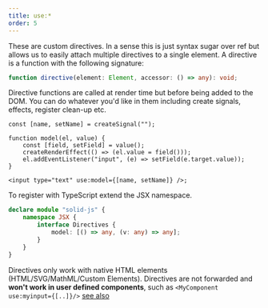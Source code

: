```yaml
---
title: use:*
order: 5
---
```


These are custom directives. In a sense this is just syntax sugar over ref but allows us to easily attach multiple directives to a single element. A directive is a function with the following signature:

```ts
function directive(element: Element, accessor: () => any): void;
```

Directive functions are called at render time but before being added to the DOM. You can do whatever you'd like in them including create signals, effects, register clean-up etc.

```tsx
const [name, setName] = createSignal("");

function model(el, value) {
	const [field, setField] = value();
	createRenderEffect(() => (el.value = field()));
	el.addEventListener("input", (e) => setField(e.target.value));
}

<input type="text" use:model={[name, setName]} />;
```

To register with TypeScript extend the JSX namespace.

```ts
declare module "solid-js" {
	namespace JSX {
		interface Directives {
			model: [() => any, (v: any) => any];
		}
	}
}
```

<Callout type="caution" title="Limitations">

Directives only work with native HTML elements (HTML/SVG/MathML/Custom Elements).
Directives are not forwarded and **won't work in user defined components**, such as `<MyComponent use:myinput={[..]}/>` [see also](https://github.com/solidjs/solid/discussions/722)

</Callout>
